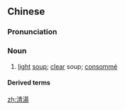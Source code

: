 ==Chinese==
{{zh-forms|s=清汤}}

===Pronunciation===
{{zh-pron
|m=qīngtāng
|c=cing1 tong1
|mn=chheng-thng
|cat=n
}}

===Noun===
{{zh-noun}}

# [[light]] [[soup]]; [[clear]] soup; [[consommé]]

====Derived terms====
{{zh-der|清湯掛麵|清湯寡水}}

[[zh:清湯]]